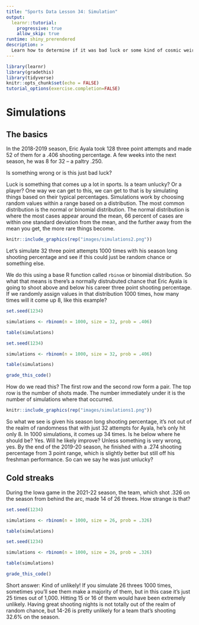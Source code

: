 ```yaml
---
title: "Sports Data Lesson 34: Simulation"
output: 
  learnr::tutorial:
    progressive: true
    allow_skip: true
runtime: shiny_prerendered
description: >
  Learn how to determine if it was bad luck or some kind of cosmic weirdness.
---
```


```r
library(learnr)
library(gradethis)
library(tidyverse)
knitr::opts_chunk$set(echo = FALSE)
tutorial_options(exercise.completion=FALSE)
```

# Simulations

## The basics

In the 2018-2019 season, Eric Ayala took 128 three point attempts and made 52 of them for a .406 shooting percentage. A few weeks into the next season, he was 8 for 32 -- a paltry .250. 

Is something wrong or is this just bad luck? 

Luck is something that comes up a lot in sports. Is a team unlucky? Or a player? One way we can get to this, we can get to that is by simulating things based on their typical percentages. Simulations work by choosing random values within a range based on a distribution. The most common distribution is the normal or binomial distribution. The normal distribution is where the most cases appear around the mean, 66 percent of cases are within one standard deviation from the mean, and the further away from the mean you get, the more rare things become.

```r
knitr::include_graphics(rep("images/simulations2.png"))
```

Let's simulate 32 three point attempts 1000 times with his season long shooting percentage and see if this could just be random chance or something else. 

We do this using a base R function called `rbinom` or binomial distribution. So what that means is there's a normally distrubuted chance that Eric Ayala is going to shoot above and below his career three point shooting percentage. If we randomly assign values in that distribution 1000 times, how many times will it come up 8, like this example?  

```r
set.seed(1234)

simulations <- rbinom(n = 1000, size = 32, prob = .406)

table(simulations)
```
```r
set.seed(1234)

simulations <- rbinom(n = 1000, size = 32, prob = .406)

table(simulations)
```
```r
grade_this_code()
```

How do we read this? The first row and the second row form a pair. The top row is the number of shots made. The number immediately under it is the number of simulations where that occurred. 

```r
knitr::include_graphics(rep("images/simulations1.png"))
```

So what we see is given his season long shooting percentage, it's not out of the realm of randomness that with just 32 attempts for Ayala, he's only hit only 8. In 1000 simulations, it comes up 34 times. Is he below where he should be? Yes. Will he likely improve? Unless something is very wrong, yes. By the end of the 2019-20 season, he finished with a .274 shooting percentage from 3 point range, which is slightly better but still off his freshman performance. So can we say he was just unlucky? 

## Cold streaks

During the Iowa game in the 2021-22 season, the team, which shot .326 on the season from behind the arc, made 14 of 26 threes. How strange is that? 

```r
set.seed(1234)

simulations <- rbinom(n = 1000, size = 26, prob = .326)

table(simulations)
```
```r
set.seed(1234)

simulations <- rbinom(n = 1000, size = 26, prob = .326)

table(simulations)
```
```r
grade_this_code()
```

Short answer: Kind of unlikely! If you simulate 26 threes 1000 times, sometimes you'll see them make a majority of them, but in this case it's just 25 times out of 1,000. Hitting 15 or 16 of them would have been extremely unlikely. Having great shooting nights is not totally out of the realm of random chance, but 14-26 is pretty unlikely for a team that's shooting 32.6% on the season.